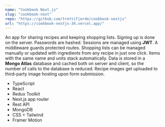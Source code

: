 ```yaml
---
name: "Cookbook Next.js"
slug: "cookbook-next"
repo: "https://github.com/trettifjerde/cookbook-nextjs"
url: "https://cookbook-nextjs-34.vercel.app/"
---
```

An app for sharing recipes and keeping shopping lists.
Signing up is done on the server. Passwords are hashed. Sessions are managed using **JWT**. A middleware guards protected routes.
Shopping lists can be managed manually or updated with ingredients from any recipe in just one click. Items with the same name and units stack automatically.
Data is stored in a **Mongo Atlas** database and cached both on server and client, so the number of calls to the database is reduced.
Recipe images get uploaded to third-party image hosting upon form submission.

- TypeScript
- React
- Redux Toolkit
- Next.js app router
- Rest API
- MongoDB
- CSS + Tailwind
- Framer Motion